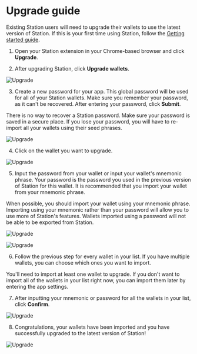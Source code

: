 
# Upgrade guide

Existing Station users will need to upgrade their wallets to use the latest version of Station. If this is your first time using Station, follow the [Getting started guide](./get-started).  

1. Open your Station extension in your Chrome-based browser and click **Upgrade**. 

2. After upgrading Station, click **Upgrade wallets**.


<img
    className="readme-img-sm"
    src="/img/screens/upgrade/upgrade-1.png"
    alt="Upgrade"
/>

3. Create a new password for your app. This global password will be used for all of your Station wallets. Make sure you remember your password, as it can't be recovered. After entering your password, click **Submit**.

<Admonition type="danger" title="Secure your password">

There is no way to recover a Station password. Make sure your password is saved in a secure place. If you lose your password, you will have to re-import all your wallets using their seed phrases. 

</Admonition>

<img
    className="readme-img-md"
    src="/img/screens/upgrade/upgrade-2.png"
    alt="Upgrade"
/>

4. Click on the wallet you want to upgrade. 

<img
    className="readme-img-md"
    src="/img/screens/upgrade/upgrade-3.png"
    alt="Upgrade"
/>

5. Input the password from your wallet or input your wallet's mnemonic phrase. Your password is the password you used in the previous version of Station for this wallet. It is recommended that you import your wallet from your mnemonic phrase. 


<Admonition type="tip" icon="💾" title="Import from mnemonic">

When possible, you should import your wallet using your mnemonic phrase. Importing using your mnemonic rather than your password will allow you to use more of Station's features. Wallets imported using a password will not be able to be exported from Station. 

</Admonition>

<img
    className="readme-img-md"
    src="/img/screens/upgrade/upgrade-4.png"
    alt="Upgrade"
/>

<img
    className="readme-img-md"
    src="/img/screens/upgrade/upgrade-5.png"
    alt="Upgrade"
/>


6. Follow the previous step for every wallet in your list. If you have multiple wallets, you can choose which ones you want to import. 


<Admonition type="tip" icon="🛰️" title="Importing after upgrade">

You'll need to import at least one wallet to upgrade. If you don't want to import all of the wallets in your list right now, you can import them later by entering the app settings. 

</Admonition>


7. After inputting your mnemonic or password for all the wallets in your list, click **Confirm**. 

<img
    className="readme-img-md"
    src="/img/screens/upgrade/upgrade-6.png"
    alt="Upgrade"
/>

8. Congratulations, your wallets have been imported and you have successfully upgraded to the latest version of Station!

<img
    className="readme-img-md"
    src="/img/screens/upgrade/upgrade-7.png"
    alt="Upgrade"
/>

